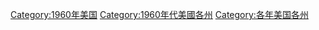 [[Category:1960年美国|Category:1960年美国]]
[[Category:1960年代美國各州|Category:1960年代美國各州]]
[[Category:各年美国各州|Category:各年美国各州]]